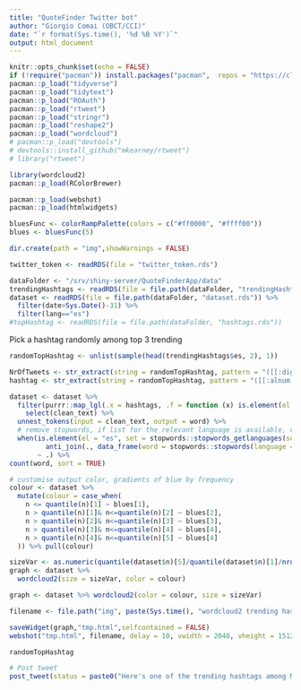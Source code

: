 ```yaml
---
title: "QuoteFinder Twitter bot"
author: "Giorgio Comai (OBCT/CCI)"
date: "`r format(Sys.time(), '%d %B %Y')`"
output: html_document
---
```


```r
knitr::opts_chunk$set(echo = FALSE)
if (!require("pacman")) install.packages("pacman",  repos = "https://cloud.r-project.org") # for taking care of package installation/loading
pacman::p_load("tidyverse")
pacman::p_load("tidytext")
pacman::p_load("ROAuth")
pacman::p_load("rtweet")
pacman::p_load("stringr")
pacman::p_load("reshape2")
pacman::p_load("wordcloud")
# pacman::p_load("devtools")
# devtools::install_github("mkearney/rtweet")
# library("rtweet")

library(wordcloud2)
pacman::p_load(RColorBrewer)

pacman::p_load(webshot)
pacman::p_load(htmlwidgets)

bluesFunc <- colorRampPalette(colors = c("#ff0000", "#ffff00"))
blues <- bluesFunc(5)

dir.create(path = "img",showWarnings = FALSE)

twitter_token <- readRDS(file = "twitter_token.rds")

```

```r
dataFolder <- "/srv/shiny-server/QuoteFinderApp/data"
trendingHashtags <- readRDS(file = file.path(dataFolder, "trendingHashtags.rds"))
dataset <- readRDS(file = file.path(dataFolder, "dataset.rds")) %>% 
  filter(date>Sys.Date()-31) %>% 
  filter(lang=="es")
#topHashtag <- readRDS(file = file.path(dataFolder, "hashtags.rds"))

```

Pick a hashtag randomly among top 3 trending

```r

randomTopHashtag <- unlist(sample(head(trendingHashtags$es, 2), 1))

NrOfTweets <- str_extract(string = randomTopHashtag, pattern = "([[:digit:]]+)")
hashtag <- str_extract(string = randomTopHashtag, pattern = "([[:alnum:]]+)")

dataset <- dataset %>%  
  filter(purrr::map_lgl(.x = hashtags, .f = function (x) is.element(el = as.character(hashtag), set = x))) %>%
    select(clean_text) %>% 
  unnest_tokens(input = clean_text, output = word) %>% 
  # remove stopwords, if list for the relevant language is available, otherwise do nothing
  when(is.element(el = "es", set = stopwords::stopwords_getlanguages(source = "stopwords-iso")) ~
         anti_join(., data_frame(word = stopwords::stopwords(language = "es", source = "stopwords-iso")), by = "word"),
       ~ .) %>% 
count(word, sort = TRUE)  

# customise output color, gradients of blue by frequency
colour <- dataset %>% 
  mutate(colour = case_when(
    n <= quantile(n)[1] ~ blues[1],
    n > quantile(n)[1]& n<=quantile(n)[2] ~ blues[2],
    n > quantile(n)[2]& n<=quantile(n)[3] ~ blues[3],
    n > quantile(n)[3]& n<=quantile(n)[4] ~ blues[4],
    n > quantile(n)[4]& n<=quantile(n)[5] ~ blues[4]
  )) %>% pull(colour)

sizeVar <- as.numeric(quantile(dataset$n)[5]/quantile(dataset$n)[1]/nrow(dataset)*36)
graph <- dataset %>%
  wordcloud2(size = sizeVar, color = colour)

graph <- dataset %>% wordcloud2(color = colour, size = sizeVar)

filename <- file.path("img", paste(Sys.time(), "wordcloud2 trending hashtag", hashtag, "ES.png", sep = "-"))

saveWidget(graph,"tmp.html",selfcontained = FALSE)
webshot("tmp.html", filename, delay = 10, vwidth = 2048, vheight = 1512)

randomTopHashtag

```

```r
# Post tweet
post_tweet(status = paste0("Here's one of the trending hashtags among MEPs tweeting in Spanish this week: #", hashtag, ". Find out more at https://www.europeandatajournalism.eu/Tools-for-journalists/Quote-Finder/"), media = filename, token = twitter_token)
```
